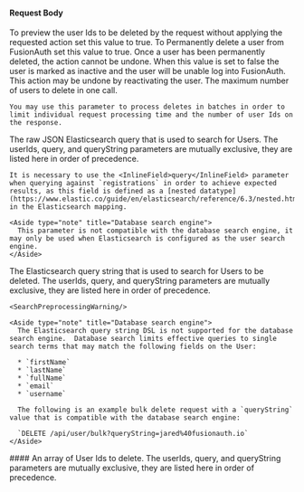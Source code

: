 
#### Request Body

<APIBlock>
  <APIField name="dryRun" type="Boolean" optional defaults="false">
    To preview the user Ids to be deleted by the request without applying the requested action set this value to <InlineFieldValue>true</InlineFieldValue>.
  </APIField>

  <APIField name="hardDelete" type="Boolean" optional defaults="false">
    To Permanently delete a user from FusionAuth set this value to <InlineFieldValue>true</InlineFieldValue>. Once a user has been permanently deleted, the action cannot be undone. When this value is set to <InlineFieldValue>false</InlineFieldValue> the user is marked as inactive and the user will be unable log into FusionAuth. This action may be undone by reactivating the user.
  </APIField>

  <APIField name="limit" type="Integer" optional defaults="10,000" since="1.48.0">
    The maximum number of users to delete in one call.

    You may use this parameter to process deletes in batches in order to limit individual request processing time and the number of user Ids on the response.
  </APIField>

  <APIField name="query" type="String" optional since="1.13.0">
    The raw JSON Elasticsearch query that is used to search for Users. The <InlineField>userIds</InlineField>, <InlineField>query</InlineField>, and <InlineField>queryString</InlineField>  parameters are mutually exclusive, they are listed here in order of precedence.

    It is necessary to use the <InlineField>query</InlineField> parameter when querying against `registrations` in order to achieve expected results, as this field is defined as a [nested datatype](https://www.elastic.co/guide/en/elasticsearch/reference/6.3/nested.html) in the Elasticsearch mapping.

    <Aside type="note" title="Database search engine">
      This parameter is not compatible with the database search engine, it may only be used when Elasticsearch is configured as the user search engine.
    </Aside>
  </APIField>

  <APIField name="queryString" type="String" optional since="1.13.0">
    The Elasticsearch query string that is used to search for Users to be deleted. The <InlineField>userIds</InlineField>, <InlineField>query</InlineField>, and <InlineField>queryString</InlineField>  parameters are mutually exclusive, they are listed here in order of precedence.

    <SearchPreprocessingWarning/>

    <Aside type="note" title="Database search engine">
      The Elasticsearch query string DSL is not supported for the database search engine.  Database search limits effective queries to single search terms that may match the following fields on the User:

      * `firstName`
      * `lastName`
      * `fullName`
      * `email`
      * `username`

      The following is an example bulk delete request with a `queryString` value that is compatible with the database search engine:

      `DELETE /api/user/bulk?queryString=jared%40fusionauth.io`
    </Aside>
  </APIField>

</APIBlock>
####

  <APIField name="userIds" type="Array" optional>
    An array of User Ids to delete. The <InlineField>userIds</InlineField>, <InlineField>query</InlineField>, and <InlineField>queryString</InlineField>  parameters are mutually exclusive, they are listed here in order of precedence.
  </APIField>
<JSON title="Example Request JSON searching by userIds" src="users/bulk-delete-ids-request.json" />

<JSON title="Example JSON for the query parameter to search for users with unverified registrations to a specific application" src="users/unverified-registrations-query.json" />

<JSON title="Example JSON searching by query for users with unverified registrations to a specific application" src="users/bulk-delete-query-request.json" />

<JSON title="Example JSON for the query parameter to search for users with a specific role" src="users/role-query.json" />

<JSON title="Example JSON searching by query for users with with a specific role" src="users/bulk-delete-role-query-request.json" />

<JSON title="Example Request JSON searching by queryString for users with an email address matching a pattern" src="users/bulk-delete-queryString-email-request.json" />

<JSON title="Example Request JSON searching by queryString for users belonging to a specific group with a limit" src="users/bulk-delete-queryString-group-request.json" />

<JSON title="Example Request JSON searching by queryString for users of a specific tenant. A global API key must be used, and you may not use the X-FusionAuth-TenantId header when the search parameters include tenantId" src="users/bulk-delete-queryString-tenant-request.json" />

